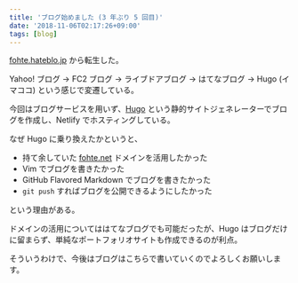 ```yaml
---
title: 'ブログ始めました (3 年ぶり 5 回目)'
date: '2018-11-06T02:17:26+09:00'
tags: [blog]
---
```


[fohte.hateblo.jp](//fohte.hateblo.jp) から転生した。

Yahoo! ブログ → FC2 ブログ → ライブドアブログ → はてなブログ → Hugo (イマココ) という感じで変遷している。

今回はブログサービスを用いず、[Hugo](https://gohugo.io/) という静的サイトジェネレーターでブログを作成し、Netlify でホスティングしている。

なぜ Hugo に乗り換えたかというと、

- 持て余していた [fohte.net](//www.fohte.net) ドメインを活用したかった
- Vim でブログを書きたかった
- GitHub Flavored Markdown でブログを書きたかった
- `git push` すればブログを公開できるようにしたかった

という理由がある。

ドメインの活用についてははてなブログでも可能だったが、Hugo はブログだけに留まらず、単純なポートフォリオサイトも作成できるのが利点。

そういうわけで、今後はブログはこちらで書いていくのでよろしくお願いします。
